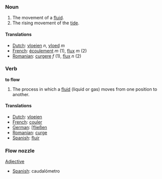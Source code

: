 === Noun ===

#The movement of a [[fluid]].
#The rising movement of the [[tide]].

====Translations====
*[[Dutch]]: [[vloeien]] ''n'', [[vloed]] ''m''
*[[French]]: [[écoulement]] ''m'' (1), [[flux]] ''m'' (2)
*[[Romanian]]: [[curgere]] ''f'' (1), [[flux]] ''n'' (2)

=== Verb ===

'''to flow'''

#The process in which a [[fluid]] (liquid or gas) moves from one position to another.

====Translations====
*[[Dutch]]: [[vloeien]]
*[[French]]: [[couler]]
*[[German]]: [[[fließen]]
*[[Romanian]]: [[curge]]
*[[Spanish]]: [[fluir]]

===Flow nozzle===
[[Adjective]]
*[[Spanish]]: caudalómetro